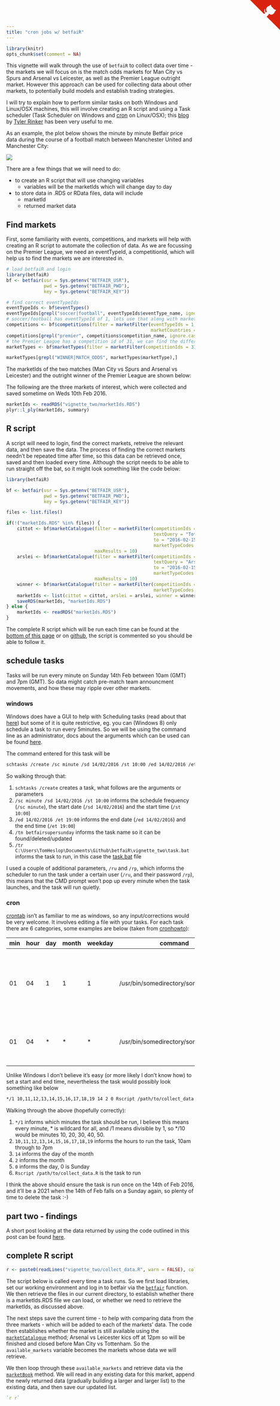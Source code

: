 ```yaml
---
title: "cron jobs w/ betfaiR"
---
```


```r
library(knitr)
opts_chunk$set(comment = NA)
```
This vignette will walk through the use of `betfaiR` to collect data over time - the markets we will focus on is the match odds markets for Man City vs Spurs and Arsenal vs Leicester, as well as the Premier League outright market.  However this approach can be used for collecting data about other markets, to potentially build models and establish trading strategies.

I will try to explain how to perform similar tasks on both Windows and Linux/OSX machines, this will involve creating an R script and using a Task scheduler (Task Scheduler on Windows and [cron](https://en.wikipedia.org/wiki/Cron) on Linux/OSX); this [blog](https://trinkerrstuff.wordpress.com/2015/02/11/scheduling-r-tasks-via-windows-task-scheduler/) by [Tyler Rinker](https://twitter.com/tylerrinker) has been very useful to me.

As an example, the plot below shows the minute by minute Betfair price data during the course of a football match between Manchester United and Manchester City:

<img src="manchester-derby.jpeg" style="display: block; margin-left: auto; margin-right: auto">

There are a few things that we will need to do:

* to create an R script that will use changing variables
    * variables will be the marketIds which will change day to day
* to store data in .RDS or RData files, data will include
    * marketId
    * returned market data

## Find markets

First, some familiarity with events, competitions, and markets will help with creating an R script to automate the collection of data.  As we are focussing on the Premier League, we need an eventTypeId, a competitionId, which will help us to find the markets we are interested in.

```r
# load betfaiR and login
library(betfaiR)
bf <- betfair(usr = Sys.getenv("BETFAIR_USR"),
              pwd = Sys.getenv("BETFAIR_PWD"),
              key = Sys.getenv("BETFAIR_KEY"))

# find correct eventTypeIds
eventTypeIds <- bf$eventTypes()
eventTypeIds[grepl("soccer|football", eventTypeIds$eventType_name, ignore.case = TRUE),]
# soccer/football has eventTypeId of 1, lets use that along with marketCountries to find the Premier League competition
competitions <- bf$competitions(filter = marketFilter(eventTypeIds = 1,
                                                      marketCountries = "GB"))
competitions[grepl("premier", competitions$competition_name, ignore.case =  TRUE),]
# the Premier League has a competition id of 31, we can find the different market types for this competition
marketTypes <- bf$marketTypes(filter = marketFilter(competitionIds = 31))
```
```r
marketTypes[grepl("WINNER|MATCH_ODDS", marketTypes$marketType),]
```

The marketIds of the two matches (Man City vs Spurs and Arsenal vs Leicester) and the outright winner of the Premier League are shown below:

The following are the three markets of interest, which were collected and saved sometime on Weds 10th Feb 2016.

```r
marketIds <- readRDS("vignette_two/marketIds.RDS")
plyr::l_ply(marketIds, summary)
```

## R script

A script will need to login, find the correct markets, retreive the relevant data, and then save the data.  The process of finding the correct markets needn't be repeated time after time, so this data can be retrieved once, saved and then loaded every time.  Although the script needs to be able to run straight off the bat, so it might look something like the code below:

```r
library(betfaiR)

bf <- betfair(usr = Sys.getenv("BETFAIR_USR"),
              pwd = Sys.getenv("BETFAIR_PWD"),
              key = Sys.getenv("BETFAIR_KEY"))

files <- list.files()

if(!("marketIds.RDS" %in% files)) {
    cittot <- bf$marketCatalogue(filter = marketFilter(competitionIds = 31,
                                                       textQuery = "Tottenham",
                                                       to = "2016-02-15",
                                                       marketTypeCodes = "MATCH_ODDS"),
                                 maxResults = 10)
    arslei <- bf$marketCatalogue(filter = marketFilter(competitionIds = 31,
                                                       textQuery = "Arsenal",
                                                       to = "2016-02-15",
                                                       marketTypeCodes = "MATCH_ODDS"),
                                 maxResults = 10)
    winner <- bf$marketCatalogue(filter = marketFilter(competitionIds = 31,
                                                       marketTypeCodes = "WINNER"))
    marketIds <- list(cittot = cittot, arslei = arslei, winner = winner)
    saveRDS(marketIds, "marketIds.RDS")
} else {
    marketIds <- readRDS("marketIds.RDS")
}
```

The complete R script which will be run each time can be found at the [bottom of this page](http://durtal.github.io/betfaiR/vignette_two.html#complete-r-script) or on [github](https://github.com/durtal/betfaiR/blob/gh-pages/vignette_two/collect_data.R), the script is commented so you should be able to follow it.

## schedule tasks

Tasks will be run every minute on Sunday 14th Feb between 10am (GMT) and 7pm (GMT).  So data might catch pre-match team announcment movements, and how these may ripple over other markets.

### windows

Windows does have a GUI to help with Scheduling tasks (read about that [here](http://windows.microsoft.com/en-gb/windows/schedule-task#1TC=windows-7)) but some of it is quite restrictive, eg. you can (Windows 8) only schedule a task to run every 5minutes.  So we will be using the command line as an administrator, docs about the arguments which can be used can be found [here](https://msdn.microsoft.com/en-us/library/windows/desktop/bb736357(v=vs.85).aspx).

The command entered for this task will be

```bash
schtasks /create /sc minute /sd 14/02/2016 /st 10:00 /ed 14/02/2016 /et 19:00 /tn betfairsupersunday /tr C:\Users\TomHeslop\Documents\Github\betfaiR\vignette_two\task.bat
```

So walking through that:

1. `schtasks /create` creates a task, what follows are the arguments or parameters
2. `/sc minute /sd 14/02/2016 /st 10:00` informs the schedule frequency (`/sc minute`), the start date (`/sd 14/02/2016`) and the start time (`/st 10:00`)
3. `/ed 14/02/2016 /et 19:00` informs the end date (`/ed 14/02/2016`) and the end time (`/et 19:00`)
4. `/tn betfairsupersunday` informs the task name so it can be found/deleted/updated
5. `/tr C:\Users\TomHeslop\Documents\Github\betfaiR\vignette_two\task.bat` informs the task to run, in this case the [task.bat](https://github.com/durtal/betfaiR/blob/gh-pages/vignette_two/task.bat) file

I used a couple of additional parameters, `/ru` and `/rp`, which informs the scheduler to run the task under a certain user (`/ru`, and their password `/rp`), this means that the CMD prompt won't pop up every minute when the task launches, and the task will run quietly.

### cron

[crontab](http://crontab.org/) isn't as familiar to me as windows, so any input/corrections would be very welcome.  It involves editing a file with your tasks.  For each task there are 6 categories, some examples are below (taken from [cronhowto](https://help.ubuntu.com/community/CronHowto)):

min | hour | day | month | weekday | command | task
----|------|-----|-------|---------|---------|----------------------------------
01  | 04   | 1   | 1     | 1       | /usr/bin/somedirectory/somecommand | run on Jan 1st (and every monday in January) at 04:01am
01  | 04   | *   | *     | *       | /usr/bin/somedirectory/somecommand | run every day of every month at 04:01am

Unlike Windows I don't believe it's easy (or more likely I don't know how) to set a start and end time, nevertheless the task would possibly look something like below

```bash
*/1 10,11,12,13,14,15,16,17,18,19 14 2 0 Rscript /path/to/collect_data.R
```

Walking through the above (hopefully correctly):

1. `*/1` informs which minutes the task should be run, I believe this means every minute, * is wildcard for all, and /1 means divisible by 1, so */10 would be minutes 10, 20, 30, 40, 50.
2. `10,11,12,13,14,15,16,17,18,19` informs the hours to run the task, 10am through to 7pm
3. `14` informs the day of the month
4. `2` informs the month
5. `0` informs the day, 0 is Sunday
6. `Rscript /path/to/collect_data.R` is the task to run

I think the above should ensure the task is run once on the 14th of Feb 2016, and it'll be a 2021 when the 14th of Feb falls on a Sunday again, so plenty of time to delete the task :-)

## part two - findings

A short post looking at the data returned by using the code outlined in this post can be found [here](http://durtal.github.io/betfaiR/vignette_three.html).

## complete R script

```r
r <- paste0(readLines("vignette_two/collect_data.R", warn = FALSE), collapse = "\n")
```
The script below is called every time a task runs.  So we first load libraries, set our working environment and log in to betfair via the [`betfair`](http://durtal.github.io/betfaiR/betfair.html) function.  We then retrieve the files in our current directory, to establish whether there is a marketIds.RDS file we can load, or whether we need to retrieve the marketIds, as discussed above.

The next steps save the current time - to help with comparing data from the three markets - which will be added to each of the markets' data.  The code then establishes whether the market is still available using the [`marketCatalogue`](http://durtal.github.io/betfaiR/methods_marketCatalogue.html) method; Arsenal vs Leicester kics off at 12pm so will be finished and closed before Man City vs Tottenham.  So the `available_markets` variable becomes the markets whose data we will retrieve.

We then loop through these `available_markets` and retrieve data via the [`marketBook`](http://durtal.github.io/betfaiR/methods_marketBook.html) method.  We will read in any existing data for this market, append the newly returned data (gradually building a larger and larger list) to the existing data, and then save our updated list.

```r
`r r`
```

<a href="https://github.com/durtal/betfaiR" class="github-corner"><svg width="80" height="80" viewBox="0 0 250 250" style="fill:#d9230f; color:#fcfcfc; position: absolute; top: 0; border: 0; right: 0;"><path d="M0,0 L115,115 L130,115 L142,142 L250,250 L250,0 Z"></path><path d="M128.3,109.0 C113.8,99.7 119.0,89.6 119.0,89.6 C122.0,82.7 120.5,78.6 120.5,78.6 C119.2,72.0 123.4,76.3 123.4,76.3 C127.3,80.9 125.5,87.3 125.5,87.3 C122.9,97.6 130.6,101.9 134.4,103.2" fill="currentColor" style="transform-origin: 130px 106px;" class="octo-arm"></path><path d="M115.0,115.0 C114.9,115.1 118.7,116.5 119.8,115.4 L133.7,101.6 C136.9,99.2 139.9,98.4 142.2,98.6 C133.8,88.0 127.5,74.4 143.8,58.0 C148.5,53.4 154.0,51.2 159.7,51.0 C160.3,49.4 163.2,43.6 171.4,40.1 C171.4,40.1 176.1,42.5 178.8,56.2 C183.1,58.6 187.2,61.8 190.9,65.4 C194.5,69.0 197.7,73.2 200.1,77.6 C213.8,80.2 216.3,84.9 216.3,84.9 C212.7,93.1 206.9,96.0 205.4,96.6 C205.1,102.4 203.0,107.8 198.3,112.5 C181.9,128.9 168.3,122.5 157.7,114.1 C157.9,116.9 156.7,120.9 152.7,124.9 L141.0,136.5 C139.8,137.7 141.6,141.9 141.8,141.8 Z" fill="currentColor" class="octo-body"></path></svg></a><style>.github-corner:hover .octo-arm{animation:octocat-wave 560ms ease-in-out}@keyframes octocat-wave{0%,100%{transform:rotate(0)}20%,60%{transform:rotate(-25deg)}40%,80%{transform:rotate(10deg)}}@media (max-width:500px){.github-corner:hover .octo-arm{animation:none}.github-corner .octo-arm{animation:octocat-wave 560ms ease-in-out}}</style>
